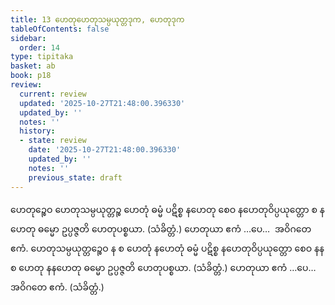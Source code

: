 ```yaml
---
title: 13 ဟေတုဟေတုသမ္ပယုတ္တဒုက, ဟေတုဒုက
tableOfContents: false
sidebar:
  order: 14
type: tipitaka
basket: ab
book: p18
review:
  current: review
  updated: '2025-10-27T21:48:00.396330'
  updated_by: ''
  notes: ''
  history:
  - state: review
    date: '2025-10-27T21:48:00.396330'
    updated_by: ''
    notes: ''
    previous_state: draft
---
```



<ReviewStatus review={frontmatter.review} showDetails={true} />

<HypothesisAnnotation frontmatter={frontmatter} />

<DynamicBreadcrumb />

<Division number="46" book="p18" e="ch" v="40" p="316">

<Paragraph number="104" book="p18">
ဟေတုဉ္စေဝ ဟေတုသမ္ပယုတ္တဉ္စ ဟေတုံ ဓမ္မံ ပဋိစ္စ နဟေတု စေဝ နဟေတုဝိပ္ပယုတ္တော စ နဟေတု ဓမ္မော ဥပ္ပဇ္ဇတိ ဟေတုပစ္စယာ. (သံခိတ္တံ.) ဟေတုယာ ဧကံ …ပေ…  အဝိဂတေ ဧကံ.
</Paragraph>

<Paragraph number="105" book="p18">
ဟေတုသမ္ပယုတ္တဉ္စေဝ န စ ဟေတုံ နဟေတုံ ဓမ္မံ ပဋိစ္စ နဟေတုဝိပ္ပယုတ္တော စေဝ နန စ ဟေတု နနဟေတု ဓမ္မော ဥပ္ပဇ္ဇတိ ဟေတုပစ္စယာ. (သံခိတ္တံ.) ဟေတုယာ ဧကံ …ပေ…  အဝိဂတေ ဧကံ. (သံခိတ္တံ.)
</Paragraph>
</Division>
